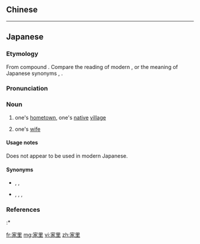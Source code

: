 {{also|家裡|家裏}}
==Chinese==
{{zh-see|家裡}}

----

==Japanese==

===Etymology===
{{ja-kanjitab|yomi=on|か|り}}
From {{etyl|ltc|ja|sort=かり}} compound {{m|zh|家裡|tr=kae li<sup>X</sup>|lit=home + inside}}. Compare the reading of modern {{etyl|yue|-}} {{m|zh|家裡|tr=gaa<sup>1</sup> leoi<sup>5</sup>}}, or the meaning of Japanese synonyms {{m|ja|家内|tr=kanai|lit=home + inside||wife}}, {{m|ja|奥様|tr=okusama|lit=inside + honorable||wife}}.

===Pronunciation===
{{ja-pron|yomi=kanon|かり}}

===Noun===
{{ja-noun|かり}}

# {{lb|ja|sort=かり|obsolete|rare}} one's [[hometown]], one's [[native]] [[village]]
# {{lb|ja|sort=かり|obsolete|rare}} one's [[wife]]

====Usage notes====
Does not appear to be used in modern Japanese.

====Synonyms====
* {{sense|hometown}} {{ja-r|故郷|ふるさと}}, {{ja-r|故郷|こきょう}}, {{ja-r|郷里|きょうり}}
* {{sense|wife}} {{ja-r|妻|つま}}, {{ja-r|本妻|ほんさい}}, {{ja-r|家内|かない}}, {{ja-r|奥様|おくさま}}

===References===
<references/>
:* {{R:Kokugo Dai Jiten}}

[[fr:家里]]
[[mg:家里]]
[[vi:家里]]
[[zh:家里]]